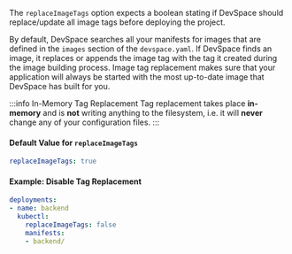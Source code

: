The `replaceImageTags` option expects a boolean stating if DevSpace should replace/update all image tags before deploying the project.

By default, DevSpace searches all your manifests for images that are defined in the `images` section of the `devspace.yaml`. If DevSpace finds an image, it replaces or appends the image tag with the tag it created during the image building process. Image tag replacement makes sure that your application will always be started with the most up-to-date image that DevSpace has built for you.

:::info In-Memory Tag Replacement
Tag replacement takes place **in-memory** and is **not** writing anything to the filesystem, i.e. it will **never** change any of your configuration files.
:::

#### Default Value for `replaceImageTags`
```yaml
replaceImageTags: true
```

#### Example: Disable Tag Replacement
```yaml {4}
deployments:
- name: backend
  kubectl:
    replaceImageTags: false
    manifests:
    - backend/
```
